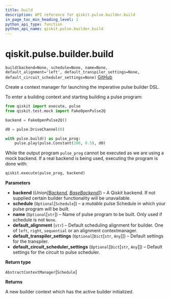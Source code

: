 ```yaml
---
title: build
description: API reference for qiskit.pulse.builder.build
in_page_toc_min_heading_level: 1
python_api_type: function
python_api_name: qiskit.pulse.builder.build
---
```


# qiskit.pulse.builder.build

<span id="qiskit.pulse.builder.build" />

`build(backend=None, schedule=None, name=None, default_alignment='left', default_transpiler_settings=None, default_circuit_scheduler_settings=None)` [GitHub](https://github.com/qiskit/qiskit/tree/stable/0.17/qiskit/pulse/builder.py "view source code")

Create a context manager for launching the imperative pulse builder DSL.

To enter a building context and starting building a pulse program:

```python
from qiskit import execute, pulse
from qiskit.test.mock import FakeOpenPulse2Q

backend = FakeOpenPulse2Q()

d0 = pulse.DriveChannel(0)

with pulse.build() as pulse_prog:
    pulse.play(pulse.Constant(100, 0.5), d0)
```

While the output program `pulse_prog` cannot be executed as we are using a mock backend. If a real backend is being used, executing the program is done with:

```python
qiskit.execute(pulse_prog, backend)
```

**Parameters**

*   **backend** (*Union\[*[*Backend*](qiskit.providers.Backend "qiskit.providers.Backend")*,* [*BaseBackend*](qiskit.providers.BaseBackend "qiskit.providers.BaseBackend")*]*) – A Qiskit backend. If not supplied certain builder functionality will be unavailable.
*   **schedule** (`Optional`\[`Schedule`]) – a *mutable* pulse Schedule in which your pulse program will be built.
*   **name** (`Optional`\[`str`]) – Name of pulse program to be built. Only used if schedule is not `None`.
*   **default\_alignment** (`str`) – Default scheduling alignment for builder. One of `left`, `right`, `sequential` or an alignment contextmanager.
*   **default\_transpiler\_settings** (`Optional`\[`Dict`\[`str`, `Any`]]) – Default settings for the transpiler.
*   **default\_circuit\_scheduler\_settings** (`Optional`\[`Dict`\[`str`, `Any`]]) – Default settings for the circuit to pulse scheduler.

**Return type**

`AbstractContextManager`\[`Schedule`]

**Returns**

A new builder context which has the active builder initialized.

